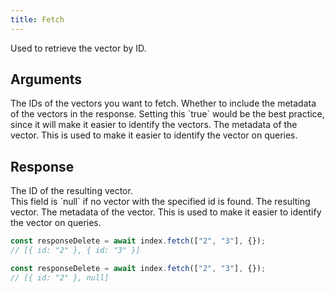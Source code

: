 ```yaml
---
title: Fetch
---
```


Used to retrieve the vector by ID.

## Arguments

<ResponseField name="IDs" type="string[] | number[]" required>
  The IDs of the vectors you want to fetch.
</ResponseField>

<ResponseField name="Options" type="Object" required>
  <Expandable>
    <ResponseField name="includeMetadata" type="boolean">
      Whether to include the metadata of the vectors in the response. Setting
      this `true` would be the best practice, since it will make it easier to
      identify the vectors.
    </ResponseField>
    <ResponseField name="includeVectors" type="boolean">
      The metadata of the vector. This is used to make it easier to identify the
      vector on queries.
    </ResponseField>
  </Expandable>
</ResponseField>

## Response

<ResponseField name="FetchResponse" type="Vector[]" required>
  <Expandable defaultOpen="true">
    <ResponseField name="id" type="string | number" required>
      The ID of the resulting vector. <br />
      This field is `null` if no vector with the specified id is found.
    </ResponseField>
    <ResponseField name="vector" type="number[]">
      The resulting vector.
    </ResponseField>
    <ResponseField name="metadata" type="Record<string, unknown>">
      The metadata of the vector. This is used to make it easier to identify the
      vector on queries.
    </ResponseField>
  </Expandable>
</ResponseField>

<RequestExample>

```typescript Basic
const responseDelete = await index.fetch(["2", "3"], {});
// [{ id: "2" }, { id: "3" }]
```

```typescript Vector Not Found
const responseDelete = await index.fetch(["2", "3"], {});
// [{ id: "2" }, null]
```

</RequestExample>
